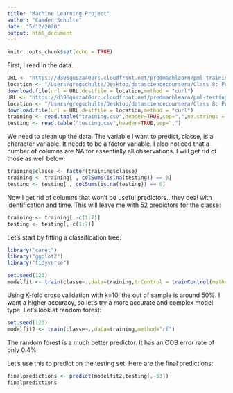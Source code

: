 ```yaml
---
title: "Machine Learning Project"
author: "Camden Schulte"
date: "5/12/2020"
output: html_document
---
```


```r
knitr::opts_chunk$set(echo = TRUE)
```


First, I read in the data.

```r
URL <- "https://d396qusza40orc.cloudfront.net/predmachlearn/pml-training.csv"
location <- "/Users/gregschulte/Desktop/datasciencecoursera/Class 8: Practical Machine Learning/training.csv"
download.file(url = URL,destfile = location,method = "curl")
URL <- "https://d396qusza40orc.cloudfront.net/predmachlearn/pml-testing.csv"
location <- "/Users/gregschulte/Desktop/datasciencecoursera/Class 8: Practical Machine Learning/testing.csv"
download.file(url = URL,destfile = location,method = "curl")
training <- read.table("training.csv",header=TRUE,sep=",",na.strings = "NA")
testing <- read.table("testing.csv",header=TRUE,sep=",")
```

We need to clean up the data.  The variable I want to predict, classe, is a character variable.  It needs to be a factor variable.  I also noticed that a number of columns are NA for essentially all observations.  I will get rid of those as well below:

```r
training$classe <- factor(training$classe)
training <- training[ , colSums(is.na(testing)) == 0]
testing <- testing[ , colSums(is.na(testing)) == 0]
```

Now I get rid of columns that won't be useful predictors...they deal with identification and time.  This will leave me with 52 predictors for the classe:

```r
training <- training[,-c(1:7)]
testing <- testing[,-c(1:7)]
```

Let's start by fitting a classification tree:

```r
library("caret")
library("ggplot2")
library("tidyverse")

set.seed(123)
modelfit <- train(classe~.,data=training,trControl = trainControl(method="cv",number=10),method="rpart")
```

Using K-fold cross validation with k=10, the out of sample is around 50%.  I want a higher accuracy, so let's try a more accurate and complex model type.  Let's look at random forest:

```r
set.seed(123)
modelfit2 <- train(classe~.,data=training,method="rf")
```

The random forest is a much better predictor.  It has an OOB error rate of only 0.4%

Let's use this to predict on the testing set.  Here are the final predictions:

```r
finalpredictions <- predict(modelfit2,testing[,-53])
finalpredictions
```

